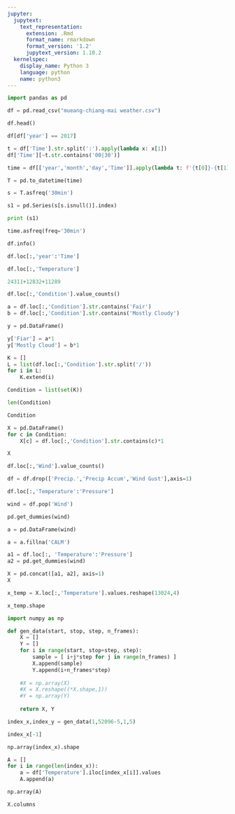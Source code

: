 ```yaml
---
jupyter:
  jupytext:
    text_representation:
      extension: .Rmd
      format_name: rmarkdown
      format_version: '1.2'
      jupytext_version: 1.10.2
  kernelspec:
    display_name: Python 3
    language: python
    name: python3
---
```


```python
import pandas as pd
```

```python
df = pd.read_csv("mueang-chiang-mai weather.csv")
```

```python
df.head()
```

```python
df[df['year'] == 2017]
```

```python
t = df['Time'].str.split(':').apply(lambda x: x[1])
df['Time'][~t.str.contains('00|30')]
```

```python
time = df[['year','month','day','Time']].apply(lambda t: f'{t[0]}-{t[1]}-{t[2]} {t[3]}',axis=1)
```

```python
T = pd.to_datetime(time)
```

```python
s = T.asfreq('30min')
```

```python
s1 = pd.Series(s[s.isnull()].index)
```

```python
print (s1)
```

```python
time.asfreq(freq='30min')
```

```python
df.info()
```

```python
df.loc[:,'year':'Time']
```

```python
df.loc[:,'Temperature']
```

```python
24311+12832+11289
```

```python
df.loc[:,'Condition'].value_counts()
```

```python
a = df.loc[:,'Condition'].str.contains('Fair')
b = df.loc[:,'Condition'].str.contains('Mostly Cloudy')
```

```python
y = pd.DataFrame()
```

```python
y['Fiar'] = a*1
y['Mostly Cloud'] = b*1
```

```python
K = []
L = list(df.loc[:,'Condition'].str.split('/'))
for i in L:
    K.extend(i)
```

```python
Condition = list(set(K))
```

```python
len(Condition)
```

```python
Condition
```

```python
X = pd.DataFrame()
for c in Condition:
    X[c] = df.loc[:,'Condition'].str.contains(c)*1
```

```python
X
```

```python
df.loc[:,'Wind'].value_counts()
```

```python
df = df.drop(['Precip.','Precip Accum','Wind Gust'],axis=1)
```

```python
df.loc[:,'Temperature':'Pressure']
```

```python
wind = df.pop('Wind')
```

```python
pd.get_dummies(wind) 
```

```python
a = pd.DataFrame(wind)
```

```python
a = a.fillna('CALM')
```

```python
a1 = df.loc[:, 'Temperature':'Pressure']
a2 = pd.get_dummies(wind)
```

```python
X = pd.concat([a1, a2], axis=1)
X
```

```python
x_temp = X.loc[:,'Temperature'].values.reshape(13024,4)
```

```python
x_temp.shape
```

```python
import numpy as np
```

```python
def gen_data(start, stop, step, n_frames):
    X = []
    Y = []
    for i in range(start, stop+step, step):
        sample = [ i+j*step for j in range(n_frames) ]
        X.append(sample)
        Y.append(i+n_frames*step)
    
    #X = np.array(X)
    #X = X.reshape((*X.shape,1))
    #Y = np.array(Y)
        
    return X, Y
```

```python
index_x,index_y = gen_data(1,52096-5,1,5)
```

```python
index_x[-1]
```

```python
np.array(index_x).shape
```

```python
A = []
for i in range(len(index_x)):
    a = df['Temperature'].iloc[index_x[i]].values
    A.append(a)
```

```python
np.array(A)
```

```python
X.columns
```

```python

```
